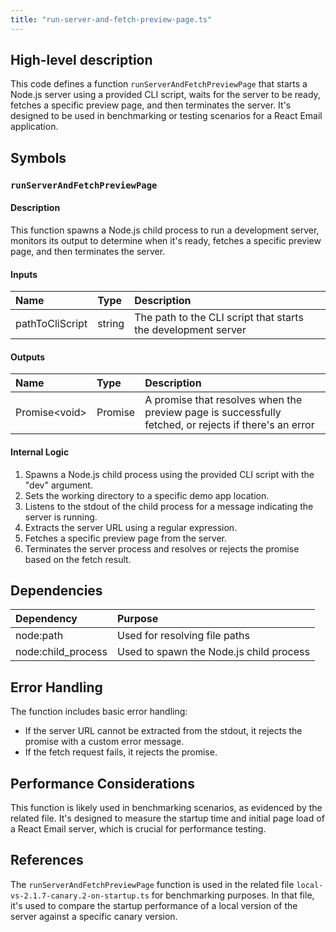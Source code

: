 ```yaml
---
title: "run-server-and-fetch-preview-page.ts"
---
```


## High-level description
This code defines a function `runServerAndFetchPreviewPage` that starts a Node.js server using a provided CLI script, waits for the server to be ready, fetches a specific preview page, and then terminates the server. It's designed to be used in benchmarking or testing scenarios for a React Email application.

## Symbols

### `runServerAndFetchPreviewPage`
#### Description
This function spawns a Node.js child process to run a development server, monitors its output to determine when it's ready, fetches a specific preview page, and then terminates the server.

#### Inputs
| Name | Type | Description |
|:-----|:-----|:------------|
| pathToCliScript | string | The path to the CLI script that starts the development server |

#### Outputs
| Name | Type | Description |
|:-----|:-----|:------------|
| Promise&lt;void&gt; | Promise | A promise that resolves when the preview page is successfully fetched, or rejects if there's an error |

#### Internal Logic
1. Spawns a Node.js child process using the provided CLI script with the "dev" argument.
2. Sets the working directory to a specific demo app location.
3. Listens to the stdout of the child process for a message indicating the server is running.
4. Extracts the server URL using a regular expression.
5. Fetches a specific preview page from the server.
6. Terminates the server process and resolves or rejects the promise based on the fetch result.

## Dependencies
| Dependency | Purpose |
|:-----------|:--------|
| node:path | Used for resolving file paths |
| node:child_process | Used to spawn the Node.js child process |

## Error Handling
The function includes basic error handling:
- If the server URL cannot be extracted from the stdout, it rejects the promise with a custom error message.
- If the fetch request fails, it rejects the promise.

## Performance Considerations
This function is likely used in benchmarking scenarios, as evidenced by the related file. It's designed to measure the startup time and initial page load of a React Email server, which is crucial for performance testing.

## References
The `runServerAndFetchPreviewPage` function is used in the related file `local-vs-2.1.7-canary.2-on-startup.ts` for benchmarking purposes. In that file, it's used to compare the startup performance of a local version of the server against a specific canary version.